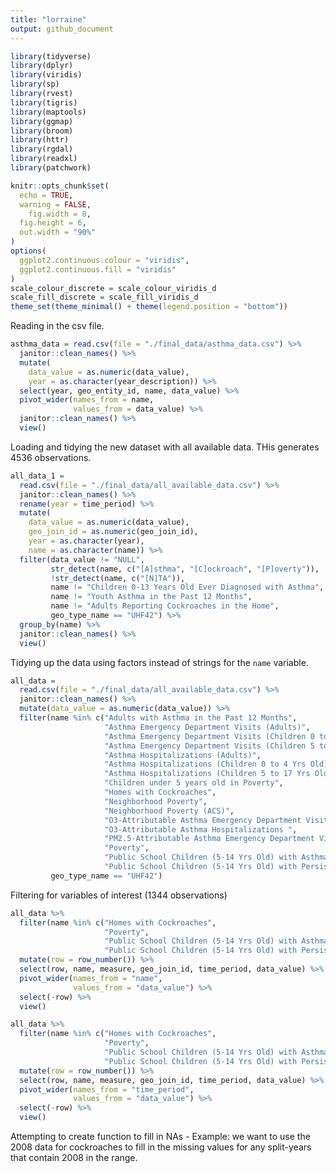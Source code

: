 ```yaml
---
title: "lorraine"
output: github_document
---
```


```r
library(tidyverse)
library(dplyr)
library(viridis)
library(sp)
library(rvest)
library(tigris)
library(maptools)
library(ggmap)
library(broom)
library(httr)
library(rgdal)
library(readxl)
library(patchwork)

knitr::opts_chunk$set(
  echo = TRUE,
  warning = FALSE,
	fig.width = 8, 
  fig.height = 6,
  out.width = "90%"
)
options(
  ggplot2.continuous.colour = "viridis",
  ggplot2.continuous.fill = "viridis"
)
scale_colour_discrete = scale_colour_viridis_d
scale_fill_discrete = scale_fill_viridis_d
theme_set(theme_minimal() + theme(legend.position = "bottom"))
```

Reading in the csv file. 

```r
asthma_data = read.csv(file = "./final_data/asthma_data.csv") %>%
  janitor::clean_names() %>%
  mutate(
    data_value = as.numeric(data_value), 
    year = as.character(year_description)) %>%
  select(year, geo_entity_id, name, data_value) %>%
  pivot_wider(names_from = name,
              values_from = data_value) %>%
  janitor::clean_names() %>%
  view()
```

Loading and tidying the new dataset with all available data. THis generates 4536 observations. 

```r
all_data_1 = 
  read.csv(file = "./final_data/all_available_data.csv") %>%
  janitor::clean_names() %>%
  rename(year = time_period) %>%
  mutate(
    data_value = as.numeric(data_value), 
    geo_join_id = as.numeric(geo_join_id),
    year = as.character(year), 
    name = as.character(name)) %>%
  filter(data_value != "NULL",
         str_detect(name, c("[A]sthma", "[C]ockroach", "[P]overty")),
         !str_detect(name, c("[N]TA")),
         name != "Children 0-13 Years Old Ever Diagnosed with Asthma",
         name != "Youth Asthma in the Past 12 Months",
         name != "Adults Reporting Cockroaches in the Home",
         geo_type_name == "UHF42") %>%
  group_by(name) %>%
  janitor::clean_names() %>%
  view()
```

Tidying up the data using factors instead of strings for the `name` variable. 

```r
all_data = 
  read.csv(file = "./final_data/all_available_data.csv") %>%
  janitor::clean_names() %>%
  mutate(data_value = as.numeric(data_value)) %>%
  filter(name %in% c("Adults with Asthma in the Past 12 Months",
                     "Asthma Emergency Department Visits (Adults)", 
                     "Asthma Emergency Department Visits (Children 0 to 4 Yrs Old)", 
                     "Asthma Emergency Department Visits (Children 5 to 17 Yrs Old)", 
                     "Asthma Hospitalizations (Adults)", 
                     "Asthma Hospitalizations (Children 0 to 4 Yrs Old)", 
                     "Asthma Hospitalizations (Children 5 to 17 Yrs Old)", 
                     "Children under 5 years old in Poverty", 
                     "Homes with Cockroaches", 
                     "Neighborhood Poverty", 
                     "Neighborhood Poverty (ACS)", 
                     "O3-Attributable Asthma Emergency Department Visits", 
                     "O3-Attributable Asthma Hospitalizations ",
                     "PM2.5-Attributable Asthma Emergency Department Visits ", 
                     "Poverty", 
                     "Public School Children (5-14 Yrs Old) with Asthma", 
                     "Public School Children (5-14 Yrs Old) with Persistent Asthma"),
         geo_type_name == "UHF42")
```

Filtering for variables of interest (1344 observations) 

```r
all_data %>%
  filter(name %in% c("Homes with Cockroaches",
                     "Poverty", 
                     "Public School Children (5-14 Yrs Old) with Asthma", 
                     "Public School Children (5-14 Yrs Old) with Persistent Asthma")) %>%
  mutate(row = row_number()) %>%
  select(row, name, measure, geo_join_id, time_period, data_value) %>%
  pivot_wider(names_from = "name",
              values_from = "data_value") %>%
  select(-row) %>%
  view()
```

```r
all_data %>%
  filter(name %in% c("Homes with Cockroaches",
                     "Poverty", 
                     "Public School Children (5-14 Yrs Old) with Asthma", 
                     "Public School Children (5-14 Yrs Old) with Persistent Asthma")) %>%
  mutate(row = row_number()) %>%
  select(row, name, measure, geo_join_id, time_period, data_value) %>%
  pivot_wider(names_from = "time_period",
              values_from = "data_value") %>%
  select(-row) %>%
  view()
```

Attempting to create function to fill in NAs - Example: we want to use the 2008 data for cockroaches to fill in the missing values for any split-years that contain 2008 in the range. 



